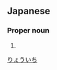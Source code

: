 ==Japanese==
{{ja-kanjitab|りょう|いち|yomi=o}}

===Proper noun===
{{ja-pos|proper|りょういち}}

# {{given name|male|lang=ja}}

[[Category:Japanese male given names|りょういち]]